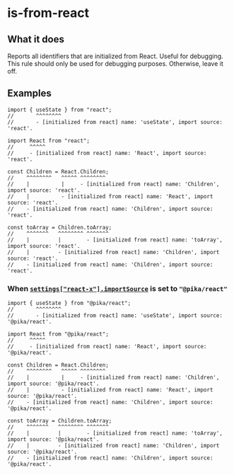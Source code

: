# is-from-react

## What it does

Reports all identifiers that are initialized from React. Useful for debugging. This rule should only be used for debugging purposes. Otherwise, leave it off.

## Examples

```tsx
import { useState } from "react";
//       ^^^^^^^^
//       - [initialized from react] name: 'useState', import source: 'react'.
```

```tsx
import React from "react";
//     ^^^^^
//     - [initialized from react] name: 'React', import source: 'react'.

const Children = React.Children;
//    ^^^^^^^^   ^^^^^ ^^^^^^^^
//    |          |     - [initialized from react] name: 'Children', import source: 'react'.
//    |          - [initialized from react] name: 'React', import source: 'react'.
//    - [initialized from react] name: 'Children', import source: 'react'.

const toArray = Children.toArray;
//    ^^^^^^^   ^^^^^^^^ ^^^^^^^
//    |         |        - [initialized from react] name: 'toArray', import source: 'react'.
//    |         - [initialized from react] name: 'Children', import source: 'react'.
//    - [initialized from react] name: 'Children', import source: 'react'.
```

### When [`settings["react-x"].importSource`](https://eslint-react.xyz/docs/configuration#importsource) is set to `"@pika/react"`

```tsx
import { useState } from "@pika/react";
//       ^^^^^^^^
//       - [initialized from react] name: 'useState', import source: '@pika/react'.
```

```tsx
import React from "@pika/react";
//     ^^^^^
//     - [initialized from react] name: 'React', import source: '@pika/react'.

const Children = React.Children;
//    ^^^^^^^^   ^^^^^ ^^^^^^^^
//    |          |     - [initialized from react] name: 'Children', import source: '@pika/react'.
//    |          - [initialized from react] name: 'React', import source: '@pika/react'.
//    - [initialized from react] name: 'Children', import source: '@pika/react'.

const toArray = Children.toArray;
//    ^^^^^^^   ^^^^^^^^ ^^^^^^^
//    |         |        - [initialized from react] name: 'toArray', import source: '@pika/react'.
//    |         - [initialized from react] name: 'Children', import source: '@pika/react'.
//    - [initialized from react] name: 'Children', import source: '@pika/react'.
```
